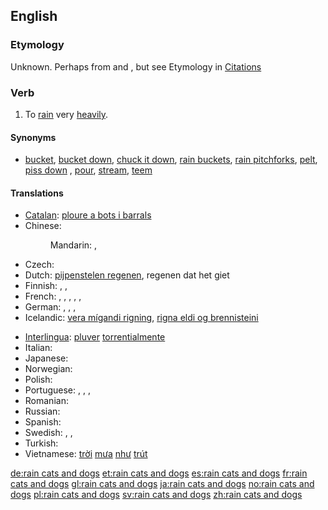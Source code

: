 ==English==

===Etymology===
Unknown. Perhaps from {{etyl|grc|en}} {{term|κατά||lang=grc|tr=cata|against}} and {{term|δόξα||tr=doxa|lang=grc|opinion, expectation}}, but see Etymology in [[:Citations:rain cats and dogs#Etymology|Citations]]

===Verb===
{{en-verb|inf=to [[rain]] [[cat]]s and [[dog]]s|rains cats and dogs|raining cats and dogs|rained cats and dogs}}

# {{idiom}} To [[rain]] very [[heavily]].

====Synonyms====
* {{sense|to rain very heavily}} [[bucket]], [[bucket down]], [[chuck it down]], [[rain buckets]], [[rain pitchforks]], [[pelt]], [[piss down]] {{italbrac|coarse slang}}, [[pour]], [[stream]], [[teem]]

====Translations====
{{trans-top|to rain very heavily}}
* [[Catalan]]: [[ploure a bots i barrals]]
* Chinese:
*: Mandarin: {{t|zh|傾盆大雨}},  {{t|zh|倾盆大雨|tr=qīngpéndàyǔ}}
* Czech: {{t-|cs|lít jako z konve}}
* Dutch: [[pijpenstelen regenen]], regenen dat het giet
* Finnish: {{t-|fi|sataa kaatamalla}}, {{t-|fi|sataa äkäisiä ämmiä äkeet selässä}}, {{t-|fi|sataa kuin saavista kaataen}}
* French: {{t+|fr|pleuvoir des cordes}}, {{t-|fr|pleuvoir à verse}}, {{t+|fr|pleuvoir des hallebardes}}, {{t+|fr|pleuvoir comme vache qui pisse}}, {{qualifier|Québec}} {{t-|fr|pleuvoir à boire debout}}, {{qualifier|Belgium}} {{t+|fr|dracher}}
* German: {{t+|de|Bindfäden regnen}}, {{t+|de|in Strömen regnen}}, {{t-|de|aus allen Kannen gießen}}, {{t-|de|aus allen Kannen schütten}}
* Icelandic: [[vera mígandi rigning]], [[rigna eldi og brennisteini]]
{{trans-mid}}
* [[Interlingua]]: [[pluver]] [[torrentialmente]]
* Italian: {{t-|it|piovere a catinelle}}
* Japanese: {{t|ja|土砂降りになる|tr=どしゃぶりになる, doshaburi-ni naru|sc=Jpan}}
* Norwegian: {{t+|no|høljeregne}}
* Polish: {{t-|pl|leje jak z cebra}}
* Portuguese: {{qualifier|Portugal}} {{t-|pt|chover a cântaros}}, {{qualifier|Portugal}} {{t-|pt|chover a potes}}, {{t-|pt|chover torrencialmente}}, {{qualifier|Brazil}} {{t-|pt|cair um toró}}
* Romanian: {{t-|ro|a ploua cu găleata}}
* Russian: {{t-|ru|лить как из ведра|tr=lit’ kak iz v'edrá|sc=Cyrl}}
* Spanish: {{t-|es|llover a cántaros}}
* Swedish: {{t+|sv|ösregna}}, {{t+|sv|spöregna}}, {{t-|sv|stå som spön i backen}}
* Turkish: {{t|tr|bardaktan boşanırcasına yağmak}}
* Vietnamese: [[trời]] [[mưa]] [[như]] [[trút]]
{{trans-bottom}}

[[de:rain cats and dogs]]
[[et:rain cats and dogs]]
[[es:rain cats and dogs]]
[[fr:rain cats and dogs]]
[[gl:rain cats and dogs]]
[[ja:rain cats and dogs]]
[[no:rain cats and dogs]]
[[pl:rain cats and dogs]]
[[sv:rain cats and dogs]]
[[zh:rain cats and dogs]]